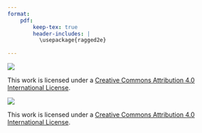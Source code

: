 ---
format: 
    pdf:
        keep-tex: true
        header-includes: |
          \usepackage{ragged2e}
        
---
<!-- see https://github.com/quarto-dev/quarto-cli/discussions/1534 -->
::: {layout="[5,-1,30]" layout-valign="center"}
![](https://i.creativecommons.org/l/by/4.0/88x31.png)

This work is licensed under a [Creative Commons Attribution 4.0 International License](http://creativecommons.org/licenses/by/4.0/).
:::


::: {layout="[5,-1,30]" layout-valign="center"}
![](https://i.creativecommons.org/l/by/4.0/88x31.png)

\justifying \noindent This work is licensed under a [Creative Commons Attribution 4.0 International License](http://creativecommons.org/licenses/by/4.0/).
:::